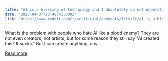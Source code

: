 ```yaml
---
title: "AI is a blessing of technology and I absolutely do not understand the hate"
date: "2025-04-07T20:48:41.000Z"
link: "https://www.reddit.com/r/artificial/comments/1jtvx1t/ai_is_a_blessing_of_technology_and_i_absolutely/"
---
```


What is the problem with people who hate AI like a blood enemy? They are not even creators, not artists, but for some reason they still say "AI created this? It sucks."
 But I can create anything, any...

[Read more](https://www.reddit.com/r/artificial/comments/1jtvx1t/ai_is_a_blessing_of_technology_and_i_absolutely/)
